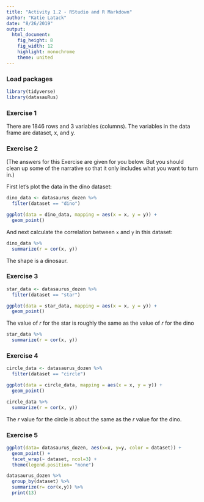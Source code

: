 ```yaml
---
title: "Activity 1.2 - RStudio and R Markdown"
author: "Katie Latack"
date: "8/26/2019"
output: 
  html_document: 
    fig_height: 8
    fig_width: 12
    highlight: monochrome
    theme: united
---
```


### Load packages

```r
library(tidyverse) 
library(datasauRus)
```


### Exercise 1

There are 1846 rows and 3 variables (columns). The variables in the data frame are dataset, x, and y.

### Exercise 2

(The answers for this Exercise are given for you below. But you should clean up some of the narrative so that it only includes what you want to turn in.)

First let's plot the data in the dino dataset:

```r
dino_data <- datasaurus_dozen %>%
  filter(dataset == "dino")

ggplot(data = dino_data, mapping = aes(x = x, y = y)) +
  geom_point()
```

And next calculate the correlation between `x` and `y` in this dataset:

```r
dino_data %>%
  summarize(r = cor(x, y))
```

The shape is a dinosaur.

### Exercise 3


```r
star_data <- datasaurus_dozen %>%
  filter(dataset == "star")

ggplot(data = star_data, mapping = aes(x = x, y = y)) +
  geom_point()


```

The value of *r* for the star is roughly the same as the value of *r* for the dino

```r
star_data %>%
  summarize(r = cor(x, y))

```

### Exercise 4


```r
circle_data <- datasaurus_dozen %>%
  filter(dataset == "circle")

ggplot(data = circle_data, mapping = aes(x = x, y = y)) +
  geom_point()

```

```r
circle_data %>%
  summarize(r = cor(x, y))

```

The *r* value for the circle is about the same as the *r* value for the dino.

### Exercise 5


```r
ggplot(data= datasaurus_dozen, aes(x=x, y=y, color = dataset)) +
  geom_point() +
  facet_wrap(~ dataset, ncol=3) +
  theme(legend.position= "none")

datasaurus_dozen %>%
  group_by(dataset) %>%
  summarize(r= cor(x,y)) %>%
  print(13)
```
